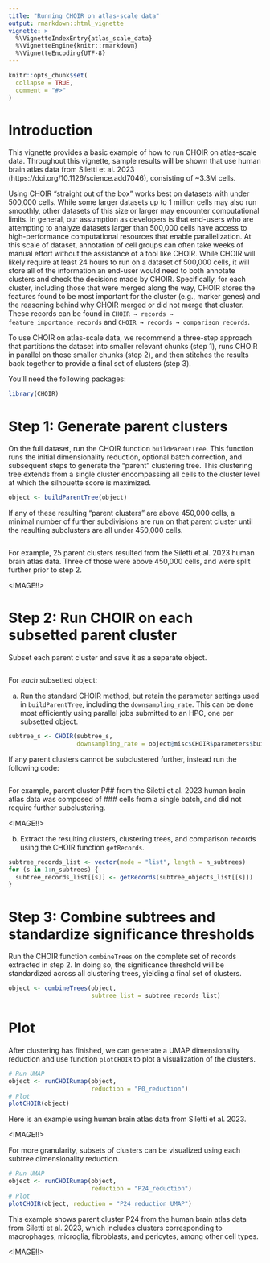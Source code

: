 ```yaml
---
title: "Running CHOIR on atlas-scale data"
output: rmarkdown::html_vignette
vignette: >
  %\VignetteIndexEntry{atlas_scale_data}
  %\VignetteEngine{knitr::rmarkdown}
  %\VignetteEncoding{UTF-8}
---
```


```r
knitr::opts_chunk$set(
  collapse = TRUE,
  comment = "#>"
)
```

# Introduction

This vignette provides a basic example of how to run CHOIR on atlas-scale data. Throughout this vignette, sample results will be shown that use human brain atlas data from Siletti et al. 2023 (https://doi.org/10.1126/science.add7046), consisting of ~3.3M cells.

Using CHOIR “straight out of the box” works best on datasets with under 500,000 cells. While some larger datasets up to 1 million cells may also run smoothly, other datasets of this size or larger may encounter computational limits. In general, our assumption as developers is that end-users who are attempting to analyze datasets larger than 500,000 cells have access to high-performance computational resources that enable parallelization. At this scale of dataset, annotation of cell groups can often take weeks of manual effort without the assistance of a tool like CHOIR. While CHOIR will likely require at least 24 hours to run on a dataset of 500,000 cells, it will store all of the information an end-user would need to both annotate clusters and check the decisions made by CHOIR. Specifically, for each cluster, including those that were merged along the way, CHOIR stores the features found to be most important for the cluster (e.g., marker genes) and the reasoning behind why CHOIR merged or did not merge that cluster. These records can be found in `CHOIR → records → feature_importance_records` and `CHOIR → records → comparison_records`.

To use CHOIR on atlas-scale data, we recommend a three-step approach that partitions the dataset into smaller relevant chunks (step 1), runs CHOIR in parallel on those smaller chunks (step 2), and then stitches the results back together to provide a final set of clusters (step 3).

You’ll need the following packages:
```r
library(CHOIR)
```

# Step 1: Generate parent clusters

On the full dataset, run the CHOIR function `buildParentTree`. This function runs the initial dimensionality reduction, optional batch correction, and subsequent steps to generate the “parent” clustering tree. This clustering tree extends from a single cluster encompassing all cells to the cluster level at which the silhouette score is maximized.

```r
object <- buildParentTree(object)
```

If any of these resulting “parent clusters” are above 450,000 cells, a minimal number of further subdivisions are run on that parent cluster until the resulting subclusters are all under 450,000 cells.

```r

```

For example, 25 parent clusters resulted from the Siletti et al. 2023 human brain atlas data. Three of those were above 450,000 cells, and were split further prior to step 2.

<IMAGE!!>

# Step 2: Run CHOIR on each subsetted parent cluster

Subset each parent cluster and save it as a separate object.

```r

```

For *each* subsetted object:

a. Run the standard CHOIR method, but retain the parameter settings used in `buildParentTree`, including the `downsampling_rate`. This can be done most efficiently using parallel jobs submitted to an HPC, one per subsetted object.

```r
subtree_s <- CHOIR(subtree_s,
                   downsampling_rate = object@misc$CHOIR$parameters$buildParentTree$downsampling_rate)
```

If any parent clusters cannot be subclustered further, instead run the following code:

```r

```

For example, parent cluster P## from the Siletti et al. 2023 human brain atlas data was composed of ### cells from a single batch, and did not require further subclustering.

<IMAGE!!>

b. Extract the resulting clusters, clustering trees, and comparison records using the CHOIR function `getRecords`.

```r
subtree_records_list <- vector(mode = "list", length = n_subtrees)
for (s in 1:n_subtrees) {
  subtree_records_list[[s]] <- getRecords(subtree_objects_list[[s]])
}
```

# Step 3: Combine subtrees and standardize significance thresholds

Run the CHOIR function `combineTrees` on the complete set of records extracted in step 2. In doing so, the significance threshold will be standardized across all clustering trees, yielding a final set of clusters.

```r
object <- combineTrees(object,
                       subtree_list = subtree_records_list)
```

# Plot

After clustering has finished, we can generate a UMAP dimensionality reduction and use function `plotCHOIR` to plot a visualization of the clusters.

```r
# Run UMAP
object <- runCHOIRumap(object,
                       reduction = "P0_reduction")
# Plot
plotCHOIR(object)
```

Here is an example using human brain atlas data from Siletti et al. 2023.

<IMAGE!!>

For more granularity, subsets of clusters can be visualized using each subtree dimensionality reduction.

```r
# Run UMAP
object <- runCHOIRumap(object,
                       reduction = "P24_reduction")
# Plot
plotCHOIR(object, reduction = "P24_reduction_UMAP")
```

This example shows parent cluster P24 from the human brain atlas data from Siletti et al. 2023, which includes clusters corresponding to macrophages, microglia, fibroblasts, and pericytes, among other cell types.

<IMAGE!!>
